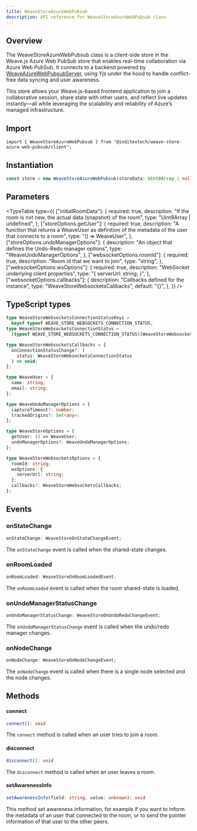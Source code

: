 ```yaml
---
title: WeaveStoreAzureWebPubsub
description: API reference for WeaveStoreAzureWebPubsub class
---
```



## Overview

The WeaveStoreAzureWebPubsub class is a client-side store in the Weave.js Azure Web PubSub store
that enables real-time collaboration via Azure Web PubSub. It connects to a backend powered by
[WeaveAzureWebPubsubServer](/docs/store-azure-web-pubsub), using Yjs under the hood to handle
conflict-free data syncing and user awareness.

This store allows your Weave.js-based frontend application to join a collaborative session, share
state with other users, and reflect live updates instantly—all while leveraging the scalability and
reliability of Azure’s managed infrastructure.

## Import

```shell
import { WeaveStoreAzureWebPubsub } from "@inditextech/weave-store-azure-web-pubsub/client";
```

## Instantiation

```ts
const store = new WeaveStoreAzureWebPubsub(storeData: Uint8Array | null, storeOptions: WeaveStoreOptions, azureWebPubsubOptions: WeaveStoreAzureWebPubsubOptions);
```

## Parameters

<TypeTable
  type={{
    ["initialRoomData"]: {
      required: true,
      description:
        "If the room is not new, the actual data (snapshot) of the room",
      type: "Uint8Array | undefined",
    },
    ["storeOptions.getUser"]: {
      required: true,
      description:
        "A function that returns a WeaveUser as definition of the metadata of the user that connects to a room",
      type: "() => WeaveUser",
    },
    ["storeOptions.undoManagerOptions"]: {
      description: "An object that defines the Undo-Redo manager options",
      type: "WeaveUndoManagerOptions",
    },
    ["websocketOptions.roomId"]: {
      required: true,
      description: "Room id that we want to join",
      type: "string",
    },
    ["websocketOptions.wsOptions"]: {
      required: true,
      description: "WebSocket underlying client properties",
      type: "{ serverUrl: string; }",
    },
    ["websocketOptions.callbacks"]: {
      description: "Callbacks defined for the instance",
      type: "WeaveStoreWebsocketsCallbacks",
      default: "{}",
    },
  }}
/>

## TypeScript types

```ts
type WeaveStoreWebsocketsConnectionStatusKeys =
  keyof typeof WEAVE_STORE_WEBSOCKETS_CONNECTION_STATUS;
type WeaveStoreWebsocketsConnectionStatus =
  (typeof WEAVE_STORE_WEBSOCKETS_CONNECTION_STATUS)[WeaveStoreWebsocketsConnectionStatusKeys];

type WeaveStoreWebsocketsCallbacks = {
  onConnectionStatusChange?: (
    status: WeaveStoreWebsocketsConnectionStatus
  ) => void;
};

type WeaveUser = {
  name: string;
  email: string;
};

type WeaveUndoManagerOptions = {
  captureTimeout?: number;
  trackedOrigins?: Set<any>;
};

type WeaveStoreOptions = {
  getUser: () => WeaveUser;
  undoManagerOptions?: WeaveUndoManagerOptions;
};

type WeaveStoreWebsocketsOptions = {
  roomId: string;
  wsOptions: {
    serverUrl: string;
  };
  callbacks?: WeaveStoreWebsocketsCallbacks;
};
```

## Events

### onStateChange

```ts
onStateChange: WeaveStoreOnStateChangeEvent;
```

The `onStateChange` event is called when the shared-state changes.

### onRoomLoaded

```ts
onRoomLoaded: WeaveStoreOnRoomLoadedEvent;
```

The `onRoomLoaded` event is called when the room shared-state is loaded.

### onUndoManagerStatusChange

```ts
onUndoManagerStatusChange: WeaveStoreOnUndoRedoChangeEvent;
```

The `onUndoManagerStatusChange` event is called when the undo/redo manager changes.

### onNodeChange

```ts
onNodeChange: WeaveStoreOnNodeChangeEvent;
```

The `onNodeChange` event is called when there is a single node selected and the node changes.

## Methods

#### connect

```ts
connect(): void
```

The `connect` method is called when an user tries to join a room.

#### disconnect

```ts
disconnect(): void
```

The `disconnect` method is called when an user leaves a room.

#### setAwarenessInfo

```ts
setAwarenessInfo(field: string, value: unknown): void
```

This method set awareness information, for example if you want to inform the metadata of
an user that connected to the room, or to send the pointer information of that user to the
other peers.
